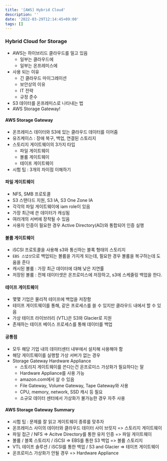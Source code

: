 ```yaml
---
title: '[AWS] Hybrid Cloud'
description: ''
date: '2022-03-29T12:14:45+09:00'
tags: []
---
```


### Hybrid Cloud for Storage
- AWS는 하이브리드 클라우드를 밀고 있음
    - 일부는 클라우드에
    - 일부는 온프레미스에
- 사용 되는 이유
    - 긴 클라우드 마이그레이션
    - 보안상의 이유
    - IT 전략
    - 규정 준수
- S3 데이터를 온프레미스로 나타내는 법
- AWS Storage Gateway!

#### AWS Storage Gateway
- 온프레미스 데이터와 S3에 있는 클라우드 데이터를 이어줌
- 유즈케이스 : 장애 복구, 백업, 연결된 스토리지
- 스토리지 게이트웨이의 3가지 타입
    - 파일 게이트웨이
    - 볼륨 게이트웨이
    - 테이프 게이트웨이
- 시험 팁 : 3개의 차이점 이해하기

#### 파일 게이트웨이
- NFS, SMB 프로토콜
- S3 스탠다드 지원, S3 IA, S3 One Zone IA
- 각각의 파일 게이트웨이에 iam role이 있음
- 가장 최근에 쓴 데이터가 캐싱됨
- 여러개의 서버에 장착될 수 있음
- 사용자 인증이 필요한 경우 Active Directory(AD)와 통합되어 인증 실행

#### 볼륨 게이트웨이
- iSCSI 프로토콜을 사용해 s3와 통신하는 블록 형태의 스토리지
- `EBS 스냅샷`으로 백업되는 볼륨을 가지게 되는데, 필요한 경우 볼륨을 복구하는데 도움을 준다
- 캐시된 볼륨 : 가장 최근 데이터에 대해 낮은 지연률
- 저장된 볼륨 : 전체 데이터셋은 온프로미스에 저장하고, s3에 스케줄링 백업을 한다.

#### 테이프 게이트웨이
- 몇몇 기업은 물리적 테이프에 백업을 저장함
- 테이프 게이트웨이를 통해, 같은 프로세스를 쓸 수 있지만 클라우드 내에서 할 수 있음
- 가상 테이프 라이브러리 (VTL)은 S3와 Glacier로 지원
- 존재하는 테이프 베이스 프로세스를 통해 데이터를 백업

#### 공통점
- 모두 해당 기업 내의 데이터센터 내부에서 설치해 사용해야 함
- 해당 게이트웨이를 실행할 가상 서버가 없는 경우
- Storage Gateway Hardware Appliance
    - 스토리지 게이트웨이를 쓴다는건 온프로미스 가상화가 필요하다는 말
    - Hardware Appliance를 사용 가능
    - amazon.com에서 살 수 있음
    - File Gateway, Volume Gateway, Tape Gateway와 사용
    - CPU, memory, network, SSD 캐시 등 필요
    - 소규모 데이터 센터에서 가상화가 불가능한 경우 자주 사용

#### AWS Storage Gateway Summary
- 시험 팁 : 문제를 잘 읽고 게이트웨이 종류를 맞추자
- 온프레미스 사이의 데이터와 클라우드 데이터 사이 브릿지 => 스토리지 게이트웨이
- 파일 접근 / NFS => Acitve Directory를 통한 유저 인증 =>  파일 게이트웨이
- 볼륨 / 블록 스토리지 / iSCSI => EBS를 통한 S3 백업 => 볼륨 스토리지
- VTL 테이프 솔루션 / iSCSI를 통한 백업 / S3 and Glacier => 테이프 게이트웨이
- 온프로미스 가상화가 안될 경우 => Hardware Appliance
